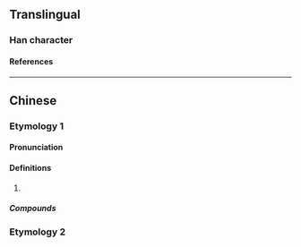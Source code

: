 {{also|呱}}
{{character info/new}}
==Translingual==

===Han character===
{{Han char|rn=30|rad=口|as=06|sn=9|four=6203|canj=RHHV|ids=⿰口𠂢}}

====References====
{{Han ref|kx=0189.271|dkj=03625|hdz=10618.130|uh=54CC}}

----

==Chinese==
{{zh-forms}}
===Etymology 1===
====Pronunciation====
{{zh-pron
|m=pài
|c=paai3
}}

====Definitions====
{{zh-hanzi}}

# {{zh-used2|t}}

=====Compounds=====
{{zh-der|哌嗪|哌啶}}

===Etymology 2===
{{zh-see|呱|v}}